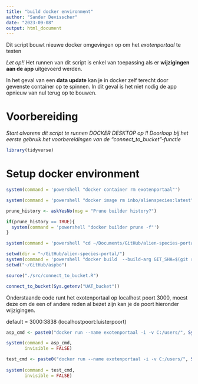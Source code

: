 ```yaml
---
title: "build docker environment"
author: "Sander Devisscher"
date: "2023-09-08"
output: html_document
---
```


Dit script bouwt nieuwe docker omgevingen op om het *exotenportaal* te testen

*Let op!!* Het runnen van dit script is enkel van toepassing als er 
**wijzigingen aan de app** uitgevoerd werden.

In het geval van een **data update** kan je in docker zelf terecht door gewenste 
container op te spinnen. In dit geval is het niet nodig de app opnieuw van nul
terug op te bouwen.

# Voorbereiding
*Start alvorens dit script te runnen DOCKER DESKTOP op !!*
*Doorloop bij het eerste gebruik het voorbereidingen van de "connect_to_bucket"-functie*

```r
library(tidyverse)
```

# Setup docker environment

```r
system(command = 'powershell "docker container rm exotenportaal"')
```

```r
system(command = 'powershell "docker image rm inbo/alienspecies:latest"')
```

```r
prune_history <- askYesNo(msg = "Prune builder history?")

if(prune_history == TRUE){
  system(command = 'powershell "docker builder prune -f"')
}
```

```r
system(command = 'powershell "cd ~/Documents/GitHub/alien-species-portal"')
```

```r
setwd(dir = "~/GitHub/alien-species-portal/")
system(command = 'powershell "docker build  --build-arg GIT_SHA=$(git rev-parse HEAD) -t inbo/alienspecies ."')
setwd("~/GitHub/aspbo")
```

```r
source("./src/connect_to_bucket.R")

connect_to_bucket(Sys.getenv("UAT_bucket"))
```

Onderstaande code runt het exotenportaal op localhost poort 3000, moest deze
om de een of andere reden al bezet zijn kan je de poort hieronder wijzigingen.

default = 3000:3838 (localhostpoort:luisterpoort)
```r
asp_cmd <- paste0("docker run --name exotenportaal -i -v C:/users/", Sys.getenv("USERNAME"), "/.aws:/root/.aws -p 3000:3838 inbo/alienspecies:latest R -e \"alienSpecies::setupS3(inboUser = '",Sys.getenv("USERNAME"), "');alienSpecies::runShiny()")

system(command = asp_cmd,
       invisible = FALSE)
```

```r
test_cmd <- paste0("docker run --name exotenportaal -i -v C:/users/", Sys.getenv("USERNAME"), "/.aws:/root/.aws -p 3000:3838 inbo/alienspecies:latest R -e \"alienSpecies::setupS3(inboUser = '", Sys.getenv("USERNAME"), "');list.files('/root/.aws'); Sys.getenv('AWS_DEFAULT_REGION'); Sys.getenv('AWS_ACCESS_KEY_ID'); Sys.getenv('AWS_SECRET_ACCESS_KEY'); Sys.getenv('AWS_SESSION_TOKEN')")
  
system(command = test_cmd,
       invisible = FALSE)
```

